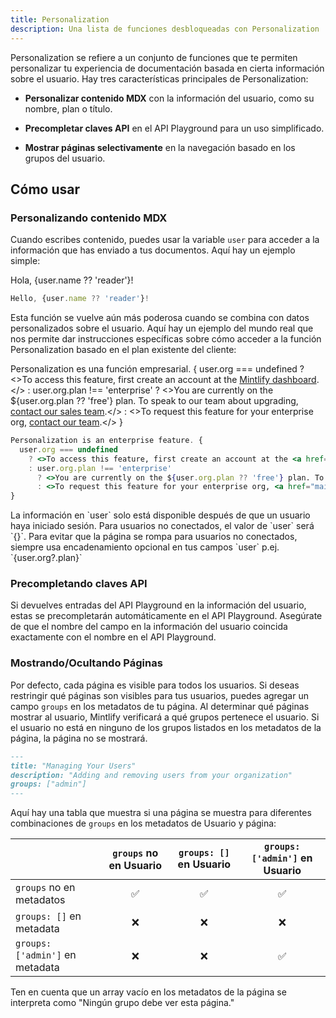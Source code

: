 ```yaml
---
title: Personalization
description: Una lista de funciones desbloqueadas con Personalization
---
```


Personalization se refiere a un conjunto de funciones que te permiten personalizar tu experiencia de documentación basada en cierta información sobre el usuario. Hay tres características principales de Personalization:

* **Personalizar contenido MDX** con la información del usuario, como su nombre, plan o título.

* **Precompletar claves API** en el API Playground para un uso simplificado.

* **Mostrar páginas selectivamente** en la navegación basado en los grupos del usuario.

## Cómo usar

### Personalizando contenido MDX

Cuando escribes contenido, puedes usar la variable `user` para acceder a la información que has enviado a tus documentos. Aquí hay un ejemplo simple:

Hola, {user.name ?? 'reader'}!

```jsx
Hello, {user.name ?? 'reader'}!
```

Esta función se vuelve aún más poderosa cuando se combina con datos personalizados sobre el usuario. Aquí hay un ejemplo del mundo real que nos permite dar instrucciones específicas sobre cómo acceder a la función Personalization basado en el plan existente del cliente:

Personalization es una función empresarial. {
  user.org === undefined
  ? <>To access this feature, first create an account at the <a href="https://dashboard.mintlify.com/login">Mintlify dashboard</a>.</>
  : user.org.plan !== 'enterprise'
  ? <>You are currently on the ${user.org.plan ?? 'free'} plan. To speak to our team about upgrading, <a href="mailto:sales@mintlify.com">contact our sales team</a>.</>
  : <>To request this feature for your enterprise org, <a href="mailto:sales@mintlify.com">contact our team</a>.</>
}

```jsx
Personalization is an enterprise feature. {
  user.org === undefined
    ? <>To access this feature, first create an account at the <a href="https://dashboard.mintlify.com/login">Mintlify dashboard</a>.</>
    : user.org.plan !== 'enterprise'
      ? <>You are currently on the ${user.org.plan ?? 'free'} plan. To speak to our team about upgrading, <a href="mailto:sales@mintlify.com">contact our sales team</a>.</>
      : <>To request this feature for your enterprise org, <a href="mailto:sales@mintlify.com">contact our team</a>.</>
}
```

<Note>
  La información en `user` solo está disponible después de que un usuario haya iniciado sesión. Para usuarios no conectados, el valor de `user` será `{}`. Para evitar que la página se rompa para usuarios no conectados, siempre usa encadenamiento opcional en tus campos `user`
  p.ej. `{user.org?.plan}`
</Note>

### Precompletando claves API

Si devuelves entradas del API Playground en la información del usuario, estas se precompletarán automáticamente en el API Playground. Asegúrate de que el nombre del campo en la información del usuario coincida exactamente con el nombre en el API Playground.

### Mostrando/Ocultando Páginas

Por defecto, cada página es visible para todos los usuarios. Si deseas restringir qué páginas son visibles para tus usuarios, puedes agregar un campo `groups` en los metadatos de tu página. Al determinar qué páginas mostrar al usuario, Mintlify verificará a qué grupos pertenece el usuario. Si el usuario no está en ninguno de los grupos listados en los metadatos de la página, la página no se mostrará.

```md
---
title: "Managing Your Users"
description: "Adding and removing users from your organization"
groups: ["admin"]
---
```

Aquí hay una tabla que muestra si una página se muestra para diferentes combinaciones de `groups` en los metadatos de Usuario y página:

|                                 | `groups` no en Usuario | `groups: []` en Usuario | `groups: ['admin']` en Usuario |
| :------------------------------ | :--------------------: | :---------------------: | :----------------------------: |
| `groups` no en metadatos        |            ✅           |            ✅            |                ✅               |
| `groups: []` en metadata        |            ❌           |            ❌            |                ❌               |
| `groups: ['admin']` en metadata |            ❌           |            ❌            |                ✅               |

<Note>
  Ten en cuenta que un array vacío en los metadatos de la página se interpreta como "Ningún grupo debe ver esta página."
</Note>

